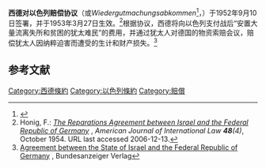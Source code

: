 {{The Holocaust sidebar}}

'''西德对以色列赔偿协议'''（{{lang-de|''Luxemburger Abkommen''}}或''Wiedergutmachungsabkommen''<ref>{{cite web|url=http://www.1000dokumente.de/index.html?c=dokument_de&dokument=0016_lux&object=abstract&st=&l=de|title=Zusammenfassung Abkommen zwischen der Bundesrepublik Deutschland und dem Staate Israel [Wiedergutmachungsabkommen], 10. September 1952 / Bayerische Staatsbibliothek (BSB, München)|work=100(0) Schlüsseldokumente zur russischen und sowjetischen Geschichte (1917-1991)|publisher=[[Friedrich_Alexander_Universität_Erlangen|Friedrich Alexander Universität Erlangen]]|language=de|access-date=28 October 2015|archive-date=2018-11-18|archive-url=https://web.archive.org/web/20181118182311/https://www.1000dokumente.de/index.html?c=dokument_de&dokument=0016_lux&object=abstract&st=&l=de|dead-url=no}}</ref>，{{lang-he|הסכם השילומים}}）于1952年9月10日签署，并于1953年3月27日生效。<ref name="honig">Honig, F.: ''[https://www.jstor.org/stable/2195023 The Reparations Agreement between Israel and the Federal Republic of Germany] {{Wayback|url=https://www.jstor.org/stable/2195023 |date=20190802104148 }}'', ''American Journal of International Law '''48'''(4)'', October 1954. URL last accessed 2006-12-13.</ref>根据协议，西德将向以色列支付战后“安置大量流离失所和贫困的犹太难民”的费用，并通过犹太人对德国的物资索赔会议，赔偿犹太人因纳粹迫害而遭受的生计和财产损失。<ref>[http://www.bgbl.de/xaver/bgbl/start.xav?startbk=Bundesanzeiger_BGBl&jumpTo=bgbl253005.pdf Agreement between the State of Israel and the Federal Republic of Germany] {{Wayback|url=http://www.bgbl.de/xaver/bgbl/start.xav?startbk=Bundesanzeiger_BGBl&jumpTo=bgbl253005.pdf |date=20191101204144 }}, Bundesanzeiger Verlag</ref>

==参考文献==
{{reflist}}

{{猶太人大屠殺}}
[[Category:西德條約|Category:西德條約]]
[[Category:以色列條約|Category:以色列條約]]
[[Category:賠償|Category:賠償]]